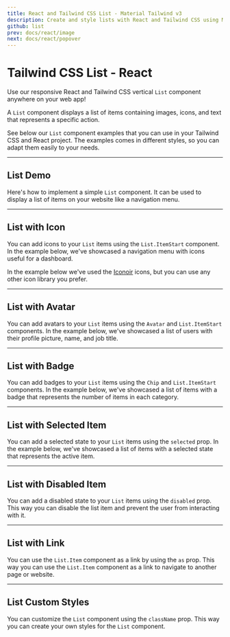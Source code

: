 ```yaml
---
title: React and Tailwind CSS List - Material Tailwind v3
description: Create and style lists with React and Tailwind CSS using Material Tailwind v3. Organize content with customizable and responsive list components.
github: list
prev: docs/react/image
next: docs/react/popover
---
```


# Tailwind CSS List - React

Use our responsive React and Tailwind CSS vertical `List` component anywhere on your web app!

A `List` component displays a list of items containing images, icons, and text that represents a specific action.

See below our `List` component examples that you can use in your Tailwind CSS and React project. The examples comes in different styles, so you can adapt them easily to your needs.


---

## List Demo

Here's how to implement a simple `List` component. It can be used to display a list of items on your website like a navigation menu.

<PreviewWithCode relativePath="list/list-demo.tsx" language="react" />

---

## List with Icon

You can add icons to your `List` items using the `List.ItemStart` component. In the example below, we've showcased a navigation menu with icons useful for a dashboard.

In the example below we've used the [Iconoir](https://iconoir.com/) icons, but you can use any other icon library you prefer.

<PreviewWithCode relativePath="list/list-with-icon.tsx" language="react" />

---

## List with Avatar

You can add avatars to your `List` items using the `Avatar` and `List.ItemStart` components. In the example below, we've showcased a list of users with their profile picture, name, and job title.

<PreviewWithCode relativePath="list/list-with-avatar.tsx" language="react" />

---

## List with Badge

You can add badges to your `List` items using the `Chip` and `List.ItemStart` components. In the example below, we've showcased a list of items with a badge that represents the number of items in each category.

<PreviewWithCode relativePath="list/list-with-badge.tsx" language="react" />

---

## List with Selected Item

You can add a selected state to your `List` items using the `selected` prop. In the example below, we've showcased a list of items with a selected state that represents the active item.

<PreviewWithCode relativePath="list/list-with-selected-item.tsx" language="react" />

---

## List with Disabled Item

You can add a disabled state to your `List` items using the `disabled` prop. This way you can disable the list item and prevent the user from interacting with it.

<PreviewWithCode relativePath="list/list-with-disabled-item.tsx" language="react" />

---

## List with Link

You can use the `List.Item` component as a link by using the `as` prop. This way you can use the `List.Item` component as a link to navigate to another page or website.

<PreviewWithCode relativePath="list/list-with-link.tsx" language="react" />

---

## List Custom Styles

You can customize the `List` component using the `className` prop. This way you can create your own styles for the `List` component.

<PreviewWithCode relativePath="list/list-custom-styles.tsx" language="react" />
